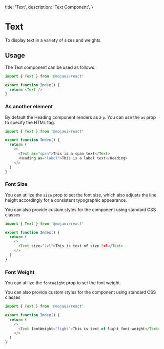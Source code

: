   title: 'Text',
  description: 'Text Component',
}

# Text

To display text in a variety of sizes and weights.

## Usage

The Text component can be used as follows:

```js
import { Text } from '@mojaui/react'

export function Index() {
  return <Text />
}
```

### As another element

By default the Heading component renders as a `p`. You can use the `as` prop to specify the HTML tag.

```js
import { Text } from '@mojaui/react'

export function Index() {
  return (
    <>
      <Text as="span">This is a span text</Text>
      <Heading as="label">This is a label text</Heading>
    </>
  )
}
```

### Font Size

You can utilize the `size` prop to set the font size, which also adjusts the line height accordingly for a consistent typographic appearance.

<Note>
  You can also provide custom styles for the component using standard CSS
  classes
</Note>

```js
import { Text } from '@mojaui/react'

export function Index() {
  return (
    <>
      <Text size="2xl">This is text of size 2xl</Text>
    </>
  )
}
```

### Font Weight

You can utilize the `fontWeight` prop to set the font weight.

<Note>
  You can also provide custom styles for the component using standard CSS
  classes
</Note>

```js
import { Text } from '@mojaui/react'

export function Index() {
  return (
    <>
      <Text fontWeight="light">This is text of light font-weight</Text>
    </>
  )
}
```
